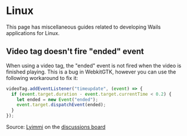 # Linux

This page has miscellaneous guides related to developing Wails applications for
Linux.

## Video tag doesn't fire "ended" event

When using a video tag, the "ended" event is not fired when the video is
finished playing. This is a bug in WebkitGTK, however you can use the following
workaround to fix it:

```js
videoTag.addEventListener("timeupdate", (event) => {
  if (event.target.duration - event.target.currentTime < 0.2) {
    let ended = new Event("ended");
    event.target.dispatchEvent(ended);
  }
});
```

Source: [Lyimmi](https://github.com/Lyimmi) on the
[discussions board](https://github.com/wailsapp/wails/issues/1729#issuecomment-1212291275)
